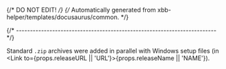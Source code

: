 {/* DO NOT EDIT! */}
{/* Automatically generated from xbb-helper/templates/docusaurus/common. */}


{/* ------------------------------------------------------------------------ */}

Standard `.zip` archives were added in parallel with Windows setup files
(in <Link to={props.releaseURL || 'URL'}>{props.releaseName || 'NAME'}</Link>).
